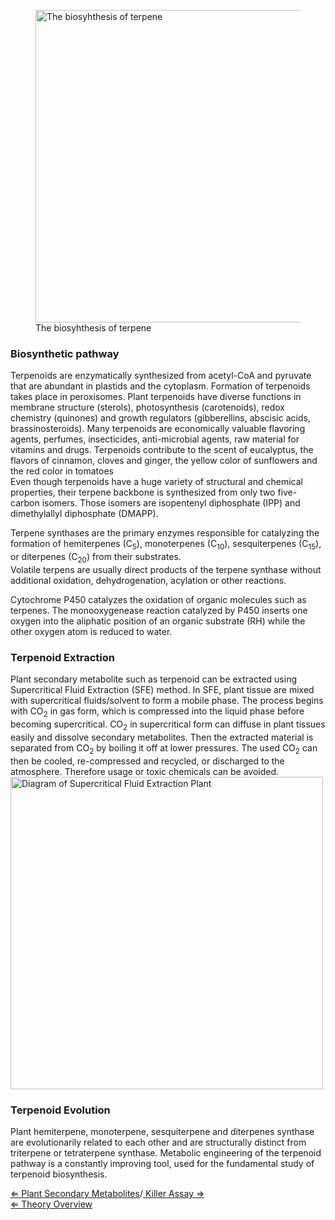 [[File:terpene biosynthesis.jpg|thumbnail|left|500px|The biosyhthesis of terpene]]
===Biosynthetic pathway===

Terpenoids are enzymatically synthesized from acetyl-CoA and pyruvate that are abundant in plastids and the cytoplasm. Formation of terpenoids takes place in peroxisomes. Plant terpenoids have diverse functions in membrane structure (sterols), photosynthesis (carotenoids), redox chemistry (quinones) and growth regulators (gibberellins, abscisic acids, brassinosteroids). Many terpenoids are economically valuable flavoring agents, perfumes, insecticides, anti-microbial agents, raw material for vitamins and drugs.
Terpenoids contribute to the scent of eucalyptus, the flavors of cinnamon, cloves and ginger, the yellow color of sunflowers and the red color in tomatoes
<br>

Even though terpenoids have a huge variety of structural and chemical properties, their terpene backbone is synthesized from only two five-carbon isomers. Those isomers are isopentenyl diphosphate (IPP) and dimethylallyl diphosphate (DMAPP).

Terpene synthases are the primary enzymes responsible for catalyzing the formation of hemiterpenes (C<sub>5</sub>), monoterpenes (C<sub>10</sub>), sesquiterpenes (C<sub>15</sub>), or diterpenes (C<sub>20</sub>) from their substrates. <br>

Volatile terpens are usually direct products of the terpene synthase without additional oxidation, dehydrogenation, acylation or other reactions. 

Cytochrome P450 catalyzes the oxidation of organic molecules such as terpenes. The monooxygenease reaction catalyzed by P450 inserts one oxygen into the aliphatic position of an organic substrate (RH) while the other oxygen atom is reduced to water.<br>

===Terpenoid Extraction===
Plant secondary metabolite such as terpenoid can be extracted using Supercritical Fluid Extraction (SFE) method. In SFE, plant tissue are mixed with supercritical fluids/solvent to form a mobile phase. The process begins with CO<sub>2</sub> in gas form, which is compressed into the liquid phase before becoming supercritical. CO<sub>2</sub> in supercritical form can diffuse in plant tissues easily and dissolve secondary metabolites. Then the extracted material is separated from CO<sub>2</sub> by boiling it off at lower pressures. The used CO<sub>2</sub> can then be cooled, re-compressed and recycled, or discharged to the atmosphere. Therefore usage or toxic chemicals can be avoided.<br>

[[File: SFE.jpg|thumbnail|left|500px|Diagram of Supercritical Fluid Extraction Plant]]

===Terpenoid Evolution===
Plant hemiterpene, monoterpene, sesquiterpene and diterpenes synthase are evolutionarily related to each other and are structurally distinct from triterpene or tetraterpene synthase. 
Metabolic engineering of the terpenoid pathway is a constantly improving tool, used for the fundamental study of terpenoid biosynthesis.

[[Plant Secondary Metabolites| &lArr; Plant Secondary Metabolites]]/[[Killer Assay| Killer Assay &rArr; ]] <br>
[[PlantLab| &lArr; Theory Overview]]